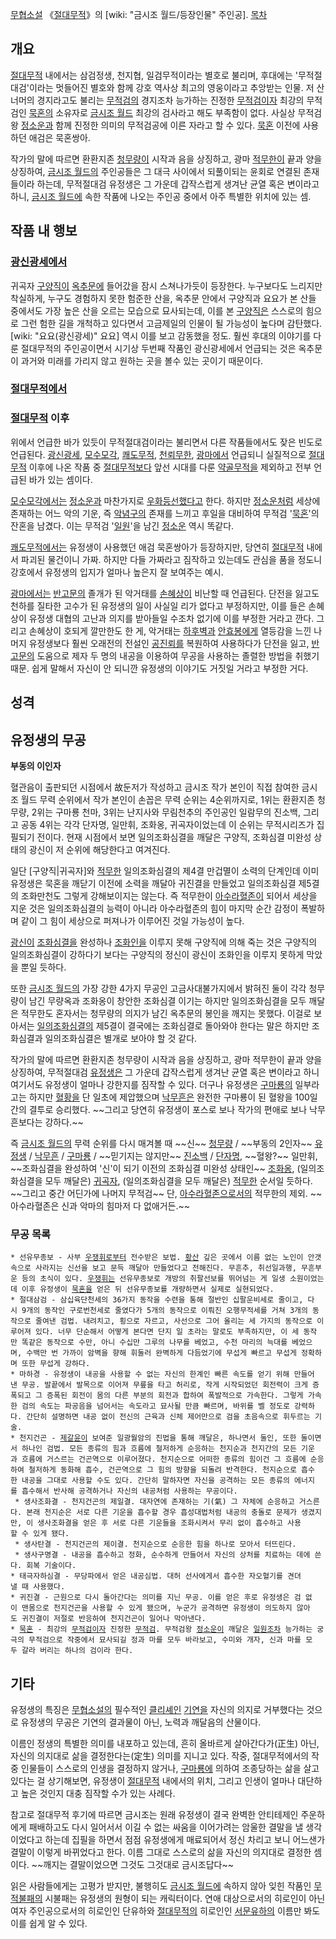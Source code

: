 [[무협소설]] 《[[절대무적]]》의  [wiki: "금시조 월드/등장인물" 주인공].
[[목차]]
== 개요 ==
[[절대무적]] 내에서는 삼검정생, 천지협, 일검무적이라는 별호로 불리며, 후대에는 '무적절대검'이라는 멋들어진 별호와 함께 강호 역사상 최고의 영웅이라고 추앙받는 인물. 저 산 너머의 경지라고도 불리는 [[무적검]]의 경지조차 능가하는 진정한 [[무적검]]이자 최강의 무적검인 [[묵혼]]의 소유자로 [[금시조 월드]] 최강의 검사라고 해도 부족함이 없다. 사실상 무적검왕 [[정소운]]과 함께 진정한 의미의 무적검공에 이른 자라고 할 수 있다. [[묵혼]] 이전에 사용하던 애검은 묵혼쌍아.

작가의 말에 따르면 환환지존 [[청무량]]이 시작과 음을 상징하고, 광마 [[적무한]]이 끝과 양을 상징하여, [[금시조 월드]]의 주인공들은 그 대극 사이에서 되풀이되는 윤회로 연결된 존재들이라 하는데, 무적절대검 유정생은 그 가운데 갑작스럽게 생겨난 균열 혹은 변이라고 하니, [[금시조 월드]]에 속한 작품에 나오는 주인공 중에서 아주 특별한 위치에 있는 셈. 

== 작품 내 행보 ==
=== [[광신광세]]에서 ===
귀곡자 [[구양직]]이 [[옥추문]]에 들어갔을 잠시 스쳐나가듯이 등장한다. 누구보다도 느리지만 착실하게, 누구도 경험하지 못한 험준한 산을, 옥추문 안에서 구양직과 요요가 본 산들 중에서도 가장 높은 산을 오르는 모습으로 묘사되는데, 이를 본 [[구양직]]은 스스로의 힘으로 그런 험한 길을 개척하고 있다면서 고금제일의 인물이 될 가능성이 높다며 감탄했다. [wiki: "요요(광신광세)" 요요] 역시 이를 보고 감동했을 정도. 훨씬 후대의 이야기를 다룬 절대무적의 주인공이면서 시기상 두번째 작품인 광신광세에서 언급되는 것은 옥추문이 과거와 미래를 가리지 않고 원하는 곳을 볼수 있는 곳이기 때문이다.

=== [[절대무적]]에서 ===
=== [[절대무적]] 이후 ===
위에서 언급한 바가 있듯이 무적절대검이라는 불리면서 다른 작품들에서도 잦은 빈도로 언급된다. [[광신광세]], [[모수모각]], [[쾌도무적]], [[천뢰무한]], [[광마]]에서 언급되니 실질적으로 [[절대무적]] 이후에 나온 작품 중 [[절대무적]]보다 앞선 시대를 다룬 [[약골무적]]을 제외하고 전부 언급된 바가 있는 셈이다. 

[[모수모각]]에서는 [[정소운]]과 마찬가지로 [[우화등선]]했다고 한다. 하지만 [[정소운]]처럼 세상에 존재하는 어느 악의 기운, 즉 [[악념구]]의 존재를 느끼고 후일을 대비하여 무적검 '[[묵혼]]'의 잔혼을 남겼다. 이는 무적검 '[[일원]]'을 남긴 [[정소운]] 역시 똑같다.

[[쾌도무적]]에서는 유정생이 사용했던 애검 묵혼쌍아가 등장하지만, 당연히 [[절대무적]] 내에서 파괴된 물건이니 가짜. 하지만 다들 가짜라고 짐작하고 있는데도 관심을 품을 정도니 강호에서 유정생의 입지가 얼마나 높은지 잘 보여주는 예시.

[[광마]]에서는 [[반고문]]의 졸개가 된 악거태를 [[손혜상]]이 비난할 때 언급된다. 단전을 잃고도 천하를 질타한 고수가 된 유정생의 일이 사실일 리가 없다고 부정하지만, 이를 들은 손혜상이 유정생 대협의 고난과 의지를 받아들일 수조차 없기에 이를 부정한 거라고 깐다. 그리고 손혜상이 호되게 깔만한도 한 게, 악거태는 [[하후벽]]과 [[안효봉]]에게 열등감을 느낀 나머지 유정생보다 훨씬 오래전의 전설인 [[공진뢰]]를 복원하여 사용하다가 단전을 잃고, [[반고문]]의 도움으로 제자 두 명의 내공을 이용하여 무공을 사용하는 졸렬한 방법을 취했기 때문. 쉽게 말해서 자신이 안 되니깐 유정생의 이야기도 거짓일 거라고 부정한 거다.

== 성격 ==
== 유정생의 무공 ==
'''부동의 이인자'''

혈관음이 출판되던 시점에서 故둔저가 작성하고 금시조 작가 본인이 직접 참여한 금시조 월드 무력 순위에서 작가 본인이 손꼽은 무력 순위는 4순위까지로, 1위는 환환지존 청무량, 2위는 구마룡 천마, 3위는 난지사와 무림천추의 주인공인 일람무의 진소백, 그리고 공동 4위는 각각 단자명, 일만휘, 조화옹, 귀곡자이었는데 이 순위는 무적시리즈가 집필되기 전이다. 현재 시점에서 보면 일의조화심결을 깨달은 구양직, 조화심결 미완성 상태의 광신이 저 순위에 해당한다고 여겨진다.

일단 [구양직|귀곡자]와 [[적무한]] 일의조화심결의 제4결 만겁멸이 소력의 단계인데 이미 유정생은 묵혼을 깨닫기 이전에 소력을 깨달아 귀진결을 만들었고 일의조화심결 제5결의 조화만천도 그렇게 강해보이지는 않는다. 즉 적무한이 [[아수라혈존]]이 되어서 세상을 지운 것은 일의조화심결의 능력이 아니라 아수라혈존의 힘이 마지막 순간 감정이 폭발하며 같이 그 힘이 세상으로 퍼져나가 이루어진 것일 가능성이 높다.

[[광신]]이 [[조화심결]]을 완성하나 [[조화인]]을 이루지 못해 구양직에 의해 죽는 것은 구양직의 일의조화심결이 강하다기 보다는 구양직의 정신이 광신이 조화인을 이루지 못하게 막았을 뿐일 듯하다.

또한 [[금시조 월드]]의 가장 강한 4가지 무공인 고금사대불가지에서 밝혀진 둘이 각각 청무량이 남긴 무량옥과 조화옹이 창안한 조화심결 이기는 하지만 일의조화심결을 모두 깨달은 적무한도 혼자서는 청무량의 의지가 남긴 옥추문의 봉인을 깨지는 못했다. 이걸로 보아서는 [[일의조화심결]]의 제5결이 결국에는 조화심결로 돌아와야 한다는 말은 하지만 조화심결과 일의조화심결은 별개로 보아야 할 것 같다. 

작가의 말에 따르면 환환지존 청무량이 시작과 음을 상징하고, 광마 적무한이 끝과 양을 상징하여, 무적절대검 [[유정생]]은 그 가운데 갑작스럽게 생겨난 균열 혹은 변이라고 하니 여기서도 유정생이 얼마나 강한지를 짐작할 수 있다. 더구나 유정생은 [[구마룡]]의 일부라고는 하지만 [[혈황]]을 단 일초에 제압했으며 [[낙무흔]]은 완전한 구마룡이 된 혈왕을 100일간의 결투로 승리했다. ~~그리고 당연히 유정생이 포스로 보나 작가의 편애로 보나 낙무흔보다는 강하다.~~ 

즉 [[금시조 월드]]의 무력 순위를 다시 매겨볼 때 ~~신~~ [[청무량]] /  ~~부동의 2인자~~ [[유정생]] / [[낙무흔]] / [[구마룡]] / ~~믿기지는 않지만~~ [[진소백]] / [[혈관음|단자명]], ~~혈왕?~~ 일만휘, ~~조화심결을 완성하여 '신'이 되기 이전의 조화심결 미완성 상태인~~ [[광신|조화옹]], (일의조화심결을 모두 깨달은) [[구양직|귀곡자]], (일의조화심결을 모두 깨달은) [[적무한]] 순서일 듯하다. ~~그리고 중간 어딘가에 나머지 무적검~~ 단, [[아수라혈존]]으로서의 적무한의 제외. ~~아수라혈존은 신과 악마의 힘마저 다 없애거든.~~
=== 무공 목록 ===
 * 선유무종보 - 사부 [[우쟁휘]]로부터 전수받은 보법. [[황산]] 깊은 곳에서 이름 없는 노인이 안갯속으로 사라지는 신선을 보고 문득 깨달아 만들었다고 전해진다. 무흔추, 취선일과행, 무흔부운 등의 초식이 있다. [[우쟁휘]]는 선유무종보로 개방의 취팔선보를 뛰어넘는 게 일생 소원이었는데 이후 유정생이 [[묵혼]]을 얻은 뒤 선유무종보를 개량하면서 실제로 실현되었다. 
 * 절대삼검 - 삼십육단천세의 36가지 동작을 수련을 통해 절반인 십팔운비세로 줄이고, 다시 9개의 동작인 구로번천세로 줄였다가 5개의 동작으로 이뤄진 오행무적세를 거쳐 3개의 동작으로 줄여낸 검법. 내려치고, 횡으로 자르고, 사선으로 그어 올리는 세 가지의 동작으로 이루어져 있다. 너무 단순해서 어떻게 본다면 단지 일 초라는 말로도 부족하지만, 이 세 동작만 똑같은 동작으로 수만, 아니 수십만 그루의 나무를 베었고, 수천 마리의 늑대를 베었으며, 수백만 번 가까이 암벽을 향해 휘둘러 완벽하게 다듬었기에 무섭게 빠르고 무섭게 정확하며 또한 무섭게 강하다.
 * 마하경 - 유정생이 내공을 사용할 수 없는 자신의 한계인 빠른 속도를 얻기 위해 만들어낸 무공. 발끝에서 발목으로 이어져 무릎을 타고 허리로, 작게 시작되었던 회전력이 크게 증폭되고 그 증폭된 회전이 몸의 다른 부분의 회전과 합하여 폭발적으로 가속한다. 그렇게 가속한 검의 속도는 파공음을 넘어서는 속도라고 묘사될 만큼 빠르며, 바위를 벨 정도로 강력하다. 간단히 설명하면 내공 없이 전신의 근육과 신체 제어만으로 검을 초음속으로 휘두르는 기술.
 * 천지건곤 - [[제갈윤]]이 보여준 일광월암의 진법을 통해 깨달은, 하나면서 둘인, 또한 둘이면서 하나인 검법. 모든 종류의 힘과 흐름에 철저하게 순응하는 천지순과 천지간의 모든 기운과 흐름에 거스르는 건곤역으로 이루어졌다. 천지순으로 어떠한 종류의 힘이건 그 흐름에 순응하여 철저하게 동화해 흡수, 건곤역으로 그 힘의 방향을 되돌려 반격한다. 천지순으로 흡수한 내공을 그대로 사용할 수도 있다. 간단히 말하자면 자신을 공격하는 모든 종류의 에너지를 흡수해서 반사해 공격하거나 자신의 내공처럼 사용하는 무공이다.
  * 생사조화결 - 천지건곤의 제일결. 대자연에 존재하는 기(氣) 그 자체에 순응하고 거스른다. 본래 천지순은 서로 다른 기운을 흡수할 경우 흡성대법처럼 내공의 충돌로 문제가 생겼지만, 이 생사조화결을 얻은 후 서로 다른 기운들을 조화시켜서 무리 없이 흡수하고 사용할 수 있게 됐다.
  * 생사탄결 - 천지건곤의 제이결. 천지순으로 순응한 힘을 하나로 모아서 터뜨린다.
  * 생사구명결 - 내공을 흡수하고 정화, 순수하게 만들어서 자신의 상처를 치료하는 데에 쓴다. 회복 기술이다.
 * 태극자하심결 - 무당파에서 얻은 내공심법. 대허 선사에게서 흡수한 자오혈기를 견뎌낼 때 사용했다.
 * 귀진결 - 근원으로 다시 돌아간다는 의미를 지닌 무공. 이를 얻은 후로 유정생은 검 없이 맨몸으로 천지건곤을 사용할 수 있게 됐으며, 누군가 공격하면 유정생이 의도하지 않아도 귀진결이 저절로 반응하여 천지건곤이 일어나 막아낸다.
 * [[묵혼]] - 최강의 [[무적검]]이자 진정한 [[무적검]]. 무적검왕 [[정소운]]이 깨달은 [[일원]]조차 능가하는 궁극의 무적검으로 작중에서 묘사되길 정과 마를 모두 바라보고, 수미와 개자, 신과 마를 모두 갈라 버리는 하나의 검이라 한다.

== 기타 ==
유정생의 특징은 [[무협소설]]의 필수적인 [[클리셰]]인 [[기연]]을 자신의 의지로 거부했다는 것으로 유정생의 무공은 기연의 결과물이 아닌, 노력과 깨달음의 산물이다.

이름인 정생의 특별한 의미를 내포하고 있는데, 흔히 올바르게 살아간다가(正生) 아닌, 자신의 의지대로 삶을 결정한다는(定生) 의미를 지니고 있다. 작중, 절대무적에서의 작중 인물들이 스스로의 인생을 결정하지 않거나, [[구마룡]]에 의하여 조종당하는 삶을 살고 있다는 걸 상기해보면, 유정생이 [[절대무적]] 내에서의 위치, 그리고 인생이 얼마나 대단하고 높은 것인지 대충 짐작할 수가 있는 사례다.

참고로 절대무적 후기에 따르면 금시조는 원래 유정생이 결국 완벽한 안티테제인 주운하에게 패배하고도 다시 일어서서 이길 수 없는 싸움을 이어가려는 암울한 결말을 낼 생각이었다고 하는데 집필을 하면서 점점 유정생에게 매료되어서 정신 차리고 보니 어느샌가 결말이 이렇게 바뀌었다고 한다. 이름 그대로 스스로의 삶을 자신의 의지대로 결정한 셈이다. ~~깨지는 결말이었으면 그것도 그것대로 금시조답다~~

읽은 사람들에게는 고평가 받지만, 불행히도 [[금시조 월드]]에 속하지 않아 잊힌 작품인 [[무적불패]]의 시불패는 유정생의 원형이 되는 캐릭터이다. 연애 대상으로서의 히로인이 아닌 여자 주인공으로서의 히로인인 단유하와 [[절대무적]]의 히로인인 [[서문유하]]의 이름만 봐도 이를 쉽게 알 수 있다.
